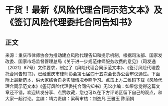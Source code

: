 # 干货！最新《风险代理合同示范文本》及《签订风险代理委托合同告知书》
## 正文
来源：重庆市律师协会为推动建立风险代理告知和提示机制，根据司法部、国家发改委、国家市场监督管理总局《关于进一步规范律师服务收费的意见》（司发通〔2021〕87号）文件要求，制定了《风险代理合同示范文本》、《签订风险代理委托合同告知书》，已经重庆市律师协会第七届四十五次会长办公会审议通过。下面附上最新范本，供大家结合自身实际情况参照学习。点击上方二维码下载《风险代理合同示范文本》《签订风险代理委托合同告知书》无讼小编：如果您觉得这篇文章还不错，欢迎转发分享、点赞收藏，您也可以在下方评论区留下自己的观点，和大家一起讨论。主编：靖力责编：梁萌审核：刘逸凡 王雅玉 陈丽娟